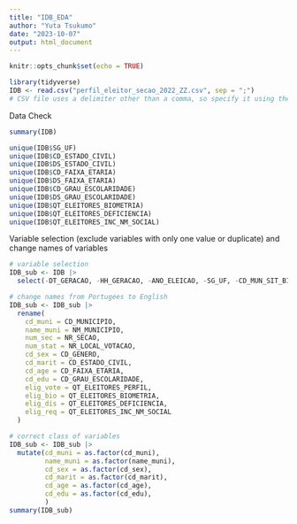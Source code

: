 ```yaml
---
title: "IDB_EDA"
author: "Yuta Tsukumo"
date: "2023-10-07"
output: html_document
---
```


```r
knitr::opts_chunk$set(echo = TRUE)
```

```r
library(tidyverse)
IDB <- read.csv("perfil_eleitor_secao_2022_ZZ.csv", sep = ";")
# CSV file uses a delimiter other than a comma, so specify it using the sep parameter. 
```

Data Check
```r
summary(IDB)

unique(IDB$SG_UF)
unique(IDB$CD_ESTADO_CIVIL)
unique(IDB$DS_ESTADO_CIVIL)
unique(IDB$CD_FAIXA_ETARIA)
unique(IDB$DS_FAIXA_ETARIA)
unique(IDB$CD_GRAU_ESCOLARIDADE)
unique(IDB$DS_GRAU_ESCOLARIDADE)
unique(IDB$QT_ELEITORES_BIOMETRIA)
unique(IDB$QT_ELEITORES_DEFICIENCIA)
unique(IDB$QT_ELEITORES_INC_NM_SOCIAL)
```


Variable selection (exclude variables with only one value or duplicate) and change names of variables
```r
# variable selection
IDB_sub <- IDB |>
  select(-DT_GERACAO, -HH_GERACAO, -ANO_ELEICAO, -SG_UF, -CD_MUN_SIT_BIOMETRICA, -DS_MUN_SIT_BIOMETRICA, -NR_ZONA, -DS_GENERO, -DS_ESTADO_CIVIL, -DS_FAIXA_ETARIA, -DS_GRAU_ESCOLARIDADE)

# change names from Portugees to English
IDB_sub <- IDB_sub |>
  rename(
    cd_muni = CD_MUNICIPIO,
    name_muni = NM_MUNICIPIO,
    num_sec = NR_SECAO,
    num_stat = NR_LOCAL_VOTACAO,
    cd_sex = CD_GENERO,
    cd_marit = CD_ESTADO_CIVIL,
    cd_age = CD_FAIXA_ETARIA,
    cd_edu = CD_GRAU_ESCOLARIDADE,
    elig_vote = QT_ELEITORES_PERFIL,
    elig_bio = QT_ELEITORES_BIOMETRIA,
    elig_dis = QT_ELEITORES_DEFICIENCIA,
    elig_req = QT_ELEITORES_INC_NM_SOCIAL
  )

# correct class of variables
IDB_sub <- IDB_sub |>
  mutate(cd_muni = as.factor(cd_muni),
         name_muni = as.factor(name_muni),
         cd_sex = as.factor(cd_sex),
         cd_marit = as.factor(cd_marit),
         cd_age = as.factor(cd_age),
         cd_edu = as.factor(cd_edu),
         )
summary(IDB_sub)
```

